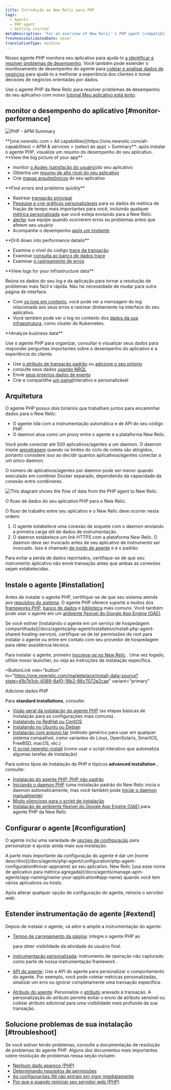 ```yaml
---
title: Introdução ao New Relic para PHP
tags:
  - Agents
  - PHP agent
  - Getting started
metaDescription: 'For an overview of New Relic''s PHP agent (compatibility, requirements, installation, configuration, troubleshooting, known issues), start here.'
freshnessValidatedDate: never
translationType: machine
---
```




Nosso agente PHP monitora seu aplicativo para ajudá-lo [a identificar e resolver problemas de desempenho](#monitor-performance). Você também pode estender o monitoramento de desempenho do agente para [coletar e analisar dados de negócios](#business-data) para ajudá-lo a melhorar a experiência dos clientes e tomar decisões de negócios orientadas por dados.

Use o agente PHP da New Relic para resolver problemas de desempenho do seu aplicativo com nosso [tutorial Meu aplicativo está lento](/docs/journey-app-slow/root-causes/).

## monitor o desempenho do aplicativo [#monitor-performance]

<img
  title="PHP - APM Summary"
  alt="PHP - APM Summary"
  src={apmPhpSummaryPage}
/>

<figcaption>
  <DoNotTranslate>**[one.newrelic.com > All capabilities](https://one.newrelic.com/all-capabilities) > APM & services > (select an app) > Summary**</DoNotTranslate>: após instalar o agente PHP, visualize um resumo do desempenho do seu aplicativo.
</figcaption>

<DoNotTranslate>
  **View the big picture of your app**
</DoNotTranslate>

* monitor [o Apdex (satisfação do usuário)](/docs/apm/new-relic-apm/apdex/apdex-measuring-user-satisfaction)do seu aplicativo
* Obtenha um [resumo de alto nível do seu aplicativo](/docs/apm/applications-menu/monitoring/apm-overview-page)
* Crie [mapas arquitetônicos](/docs/data-analysis/user-interface-functions/view-your-data/service-maps-visualize-monitor-apps-entire-architecture) do seu aplicativo

<DoNotTranslate>
  **Find errors and problems quickly**
</DoNotTranslate>

* Rastrear [transação principal](/docs/apm/transactions/key-transactions/key-transactions-tracking-important-transactions-or-events)
* [Pesquise e crie gráficos personalizáveis](/docs/insights/new-relic-insights/explore/metric-explorer-search-chart-metrics-sent-new-relic-agents) para os dados de métrica de fração de tempo mais importantes para você, incluindo qualquer [métrica personalizada](/docs/agents/manage-apm-agents/agent-data/custom-metrics) que você esteja enviando para a New Relic.
* [alertar](/docs/alerts/alert-policies/understanding-alert-policies/alerting-new-relic) sua equipe quando ocorrerem erros ou problemas antes que afetem seu usuário
* Acompanhe o desempenho [após um implante](/docs/agents/php-agent/features/recording-deployments-using-php-script)

<DoNotTranslate>
  **Drill down into performance details**
</DoNotTranslate>

* Examine o nível do código [trace da transação](/docs/apm/transactions/transaction-traces/transaction-traces)
* Examinar [consulta ao banco de dados trace](/docs/apm/transactions/transaction-traces/sql-statements)
* Examinar [o rastreamento de erros](/docs/apm/applications-menu/events/viewing-apm-errors-error-traces)

<DoNotTranslate>
  **View logs for your infrastructure data**
</DoNotTranslate>

Reúna os dados do seu log e da aplicação para tornar a resolução de problemas mais fácil e rápida. Não há necessidade de mudar para outra página de interface.

* Com [os logs em contexto](/docs/logs/logs-context/configure-logs-context-php/), você pode ver a mensagem do log relacionada aos seus erros e rastrear diretamente na interface do seu aplicativo.
* Você também pode ver o log no contexto dos [dados da sua infraestrutura](/docs/logs/forward-logs/forward-your-logs-using-infrastructure-agent/), como cluster do Kubernetes.

<DoNotTranslate>
  **Analyze business data**
</DoNotTranslate>

Use o agente PHP para organizar, consultar e visualizar seus dados para responder perguntas importantes sobre o desempenho do aplicativo e a experiência do cliente.

* Use [o atributo de transação padrão](/docs/insights/new-relic-insights/decorating-events/apm-default-attributes-insights) ou [adicione o seu próprio](/docs/insights/new-relic-insights/decorating-events/insights-custom-attributes)
* consulte seus dados [usando NRQL](/docs/insights/new-relic-insights/using-new-relic-query-language/using-nrql)
* Envie [seus próprios dados de evento](/docs/insights/new-relic-insights/adding-querying-data/inserting-custom-events-new-relic-apm-agents#php-att)
* Crie e compartilhe [um painel](/docs/insights/new-relic-insights/managing-dashboards-data)interativo e personalizável

## Arquitetura

O agente PHP possui dois binários que trabalham juntos para encaminhar dados para o New Relic:

* O agente lida com a instrumentação automática e de API do seu código PHP.
* O daemon atua como um proxy entre o agente e a plataforma New Relic.

Você pode conectar até 500 aplicativos/agentes a um daemon. O daemon impõe [amostragem](/docs/agents/manage-apm-agents/agent-data/new-relic-events-limits-sampling) quando os limites do ciclo de coleta são atingidos, portanto considere isso ao decidir quantos aplicativos/agentes conectar a um único daemon.

<Callout variant="tip">
  O número de aplicativos/agentes por daemon pode ser menor quando executado em contêiner Docker separado, dependendo da capacidade da conexão entre contêineres.
</Callout>

<img
  title="PHP agent diagram"
  alt="This diagram shows the flow of data from the PHP agent to New Relic."
  src={apmPhpAgentDiagram}
/>

<figcaption>
  O fluxo de dados do seu aplicativo PHP para o New Relic.
</figcaption>

O fluxo de trabalho entre seu aplicativo e o New Relic deve ocorrer nesta ordem:

1. O agente estabelece uma conexão de soquete com o daemon enviando a primeira carga útil de dados de instrumentação.
2. O daemon estabelece um link HTTPS com a plataforma New Relic. O daemon deve ser invocado antes de seu aplicativo de instrumento ser invocado. Isso é chamado [de modo de agente](/docs/agents/php-agent/advanced-installation/starting-php-daemon-advanced) e é o padrão.

Para evitar a perda de dados reportados, certifique-se de que seu instrumento aplicativo não envie transação antes que ambas as conexões sejam estabelecidas.

## Instale o agente [#installation]

Antes de instalar o agente PHP, certifique-se de que seu sistema atenda aos [requisitos do sistema](/docs/agents/php-agent/getting-started/php-agent-compatibility-requirements). O agente PHP oferece suporte a muitos dos [frameworks PHP](/docs/agents/php-agent/getting-started/php-agent-compatibility-requirements#frameworks), [banco de dados](/docs/agents/php-agent/getting-started/php-agent-compatibility-requirements#databases) e [biblioteca](/docs/agents/php-agent/getting-started/php-agent-compatibility-requirements#databases) mais comuns. Você também pode usar o agente em um [ambiente flexível do Google App Engine (GAE)](/docs/agents/php-agent/advanced-installation/install-new-relic-php-agent-gae-flexible-environment).

<Callout variant="tip">
  Se você estiver [instalando o agente em um serviço de hospedagem compartilhada](/docs/agents/php-agent/installation/install-php-agent-shared-hosting-service), certifique-se de ter permissões de root para instalar o agente ou entre em contato com seu provedor de hospedagem para obter assistência técnica.
</Callout>

Para instalar o agente, primeiro [inscreva-se no New Relic](https://newrelic.com/signup) . Uma vez logado, utilize nosso launcher, ou veja as instruções de instalação específica.

<ButtonLink
  role="button"
  to="https://one.newrelic.com/marketplace/install-data-source?state=d1b7b1cb-4089-8af0-16b2-86c7072e2cae"
  variant="primary"
>
  Adicione dados PHP
</ButtonLink>

Para <DoNotTranslate>**standard installations**</DoNotTranslate>, consulte:

* [Visão geral da instalação do agente PHP](/docs/agents/php-agent/installation/php-agent-installation-overview) (as etapas básicas de instalação para as configurações mais comuns).
* [Instalando no RedHat ou CentOS](/docs/agents/php-agent/installation/php-agent-installation-redhat-and-centos)
* [Instalando no Ubuntu ou Debian](/docs/agents/php-agent/installation/php-agent-installation-ubuntu-and-debian)
* [Instalação com arquivo tar](/docs/agents/php-agent/installation/php-agent-installation-tar-file) (método genérico para usar em qualquer sistema compatível, como variantes do Linux, OpenSolaris, SmartOS, FreeBSD, macOS, etc.)
* [O script newrelic-install](/docs/agents/php-agent/installation/newrelic-install-script) (como usar o script interativo que automatiza algumas tarefas de instalação)

Para outros tipos de instalação de PHP e tópicos <DoNotTranslate>**advanced installation**</DoNotTranslate> , consulte:

* [Instalação do agente PHP: PHP não padrão](/docs/agents/php-agent/installation/php-agent-installation-non-standard-php)
* [Iniciando o daemon PHP](/docs/agents/php-agent/installation/starting-php-daemon-advanced) (uma instalação padrão do New Relic inicia o daemon automaticamente, mas você também pode [iniciar o daemon manualmente](/docs/agents/php-agent/installation/starting-php-daemon-advanced#selecting-external))
* [Modo silencioso para o script de instalação](/docs/agents/php-agent/installation/running-php-install-script-silent-mode)
* [Instalação de ambiente flexível do Google App Engine (GAE)](/docs/agents/php-agent/advanced-installation/install-new-relic-php-agent-gae-flexible-environment) para agente PHP da New Relic

## Configurar o agente [#configuration]

O agente inclui uma variedade de [opções de configuração](/docs/agents/php-agent/configuration/php-agent-configuration) para personalizar e ajustar ainda mais sua instalação.

<Callout variant="tip">
  A parte mais importante da configuração do agente é dar um [nome descritivo](/docs/agents/php-agent/configuration/php-agent-configuration#inivar-appname) ao seu aplicativo. New Relic [usa esse nome de aplicativo para métrica agregada](/docs/agents/manage-apm-agents/app-naming/name-your-application#app-name) quando você tem vários aplicativos ou hosts.
</Callout>

Após alterar qualquer opção de configuração do agente, reinicie o servidor web.

## Estender instrumentação de agente [#extend]

Depois de instalar o agente, vá além e amplie a instrumentação do agente:

* [Tempo de carregamento da página](/docs/agents/php-agent/features/page-load-timing-php): integre o agente PHP ao

  <InlinePopover type="browser">[](/docs/browser/new-relic-browser/getting-started/new-relic-browser)</InlinePopover>

  para obter visibilidade da atividade do usuário final.

* [instrumentação personalizada](/docs/agents/php-agent/features/php-custom-instrumentation): instrumento de operação não capturado como parte de nossa instrumentação framework .

* [API do agente](/docs/agents/php-agent/configuration/php-agent-api): Use a API do agente para personalizar o comportamento do agente. Por exemplo, você pode coletar métricas personalizadas, sinalizar um erro ou ignorar completamente uma transação específica.

* [Atributo do agente](/docs/agents/php-agent/attributes/php-agent-attributes): Personalize o [atributo](/docs/agents/manage-apm-agents/agent-metrics/agent-attributes) anexado à transação. A personalização do atributo permite evitar o envio de atributo sensível ou coletar atributo adicional para uma visibilidade mais profunda da sua transação.

## Solucione problemas de sua instalação [#troubleshoot]

Se você estiver tendo problemas, consulte a documentação de resolução de problemas do agente PHP. Alguns dos documentos mais importantes sobre resolução de problemas nessa seção incluem:

* [Nenhum dado aparece (PHP)](/docs/agents/php-agent/troubleshooting/no-data-appears-php)
* [Determinando requisitos de permissões](/docs/agents/php-agent/troubleshooting/determining-permissions-requirements)
* [As configurações INI não entram em vigor imediatamente](/docs/agents/php-agent/troubleshooting/ini-settings-not-taking-effect-immediately)
* [Por que e quando reiniciar seu servidor web (PHP)](/docs/agents/php-agent/troubleshooting/why-when-restart-your-web-server-php)